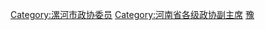 [[Category:漯河市政协委员|Category:漯河市政协委员]]
[[Category:河南省各级政协副主席|Category:河南省各级政协副主席]]
[[Category:设区的市政协副主席|豫]]